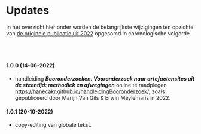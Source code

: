 # Updates {.unnumbered}

In het overzicht hier onder worden de belangrijkste wijzigingen ten opzichte van [de originele publicatie uit 2022](https://oar.onroerenderfgoed.be/item/437) opgesomd in chronologische volgorde.

<br/>
<br/>

#### 1.0.0 (14-06-2022)  

- handleiding ***Booronderzoeken. Vooronderzoek naar artefactensites uit de steentijd: methodiek en afwegingen*** online te raadplegen <https://hanecakr.github.io/handleidingBooronderzoek/>, zoals gepubliceerd door Marijn Van Gils & Erwin Meylemans in 2022.



#### 1.0.1 (20-10-2022)  

- copy-editing van globale tekst.
